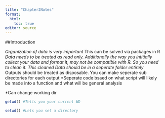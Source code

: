 ```yaml
---
title: "Chapter2Notes"
format:
  html:
    toc: true
editor: source
---
```


##Introduction

*Organization of data is very important
*This can be solved via packages in R
*Data needs to be treated as read only. Additionally the way you intitially collect your data and format it, may not be compatible with R. So you need to clean it. This cleaned Data should be in a seperate folder entirely
*Outputs should be treated as disposable. You can make seperate sub directories for each output
*Seperate code bsaed on what script will likely be made into a function and what will be general analysis

*Can change working dir
```r
getwd() #Tells you your current WD

setwd() #Lets you set a directory
```

